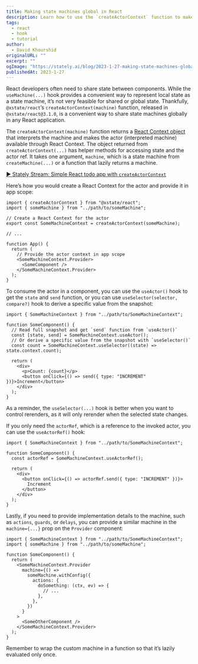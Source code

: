 ```yaml
---
title: Making state machines global in React
description: Learn how to use the `createActorContext` function to make state machines global in React.
tags:
  - react
  - hook
  - tutorial
author:
  - David Khourshid
originalURL: ""
excerpt: ""
ogImage: "https://stately.ai/blog/2023-1-27-making-state-machines-global-in-react.png"
publishedAt: 2023-1-27
---
```


React developers often need to share state between components. While the `useMachine(...)` hook provides a convenient way to represent local state as a state machine, it’s not very feasible for shared or global state. Thankfully, `@xstate/react`’s `createActorContext(machine)` function, released in `@xstate/react@3.1.0`, is a convenient way to share state machines globally in any React application.

The `createActorContext(machine)` function returns a [React Context object](https://beta.reactjs.org/learn/passing-data-deeply-with-context) that interprets the machine and makes the actor (interpreted machine) available through React Context. The object returned from `createActorContext(...)` has helper methods for accessing state and the actor ref. It takes one argument, `machine`, which is a state machine from `createMachine(...)` or a function that lazily returns a machine.

[▶️ Stately Stream: Simple React todo app with `createActorContext`](https://www.youtube.com/watch?v=M6KjEogxfQE)

Here’s how you would create a React Context for the actor and provide it in app scope:

```tsx
import { createActorContext } from "@xstate/react";
import { someMachine } from "../path/to/someMachine";

// Create a React Context for the actor
export const SomeMachineContext = createActorContext(someMachine);

// ...

function App() {
  return (
    // Provide the actor context in app scope
    <SomeMachineContext.Provider>
      <SomeComponent />
    </SomeMachineContext.Provider>
  );
}
```

To consume the actor in a component, you can use the `useActor()` hook to get the `state` and `send` function, or you can use `useSelector(selector, compare?)` hook to derive a specific value from the snapshot:

```tsx
import { SomeMachineContext } from "../path/to/SomeMachineContext";

function SomeComponent() {
  // Read full snapshot and get `send` function from `useActor()`
  const [state, send] = SomeMachineContext.useActor();
  // Or derive a specific value from the snapshot with `useSelector()`
  const count = SomeMachineContext.useSelector((state) => state.context.count);

  return (
    <div>
      <p>Count: {count}</p>
      <button onClick={() => send({ type: "INCREMENT" })}>Increment</button>
    </div>
  );
}
```

As a reminder, the `useSelector(...)` hook is better when you want to control rerenders, as it will only rerender when the selected state changes.

If you only need the `actorRef`, which is a reference to the invoked actor, you can use the `useActorRef()` hook:

```tsx
import { SomeMachineContext } from "../path/to/SomeMachineContext";

function SomeComponent() {
  const actorRef = SomeMachineContext.useActorRef();

  return (
    <div>
      <button onClick={() => actorRef.send({ type: "INCREMENT" })}>
        Increment
      </button>
    </div>
  );
}
```

Lastly, if you need to provide implementation details to the machine, such as `actions`, `guards`, or `delays`, you can provide a similar machine in the `machine={...}` prop on the `Provider` component:

```tsx
import { SomeMachineContext } from "../path/to/SomeMachineContext";
import { someMachine } from "../path/to/someMachine";

function SomeComponent() {
  return (
    <SomeMachineContext.Provider
      machine={() =>
        someMachine.withConfig({
          actions: {
            doSomething: (ctx, ev) => {
              // ...
            },
          },
        })
      }
    >
      <SomeOtherComponent />
    </SomeMachineContext.Provider>
  );
}
```

Remember to wrap the custom machine in a function so that it’s lazily evaluated only once.
